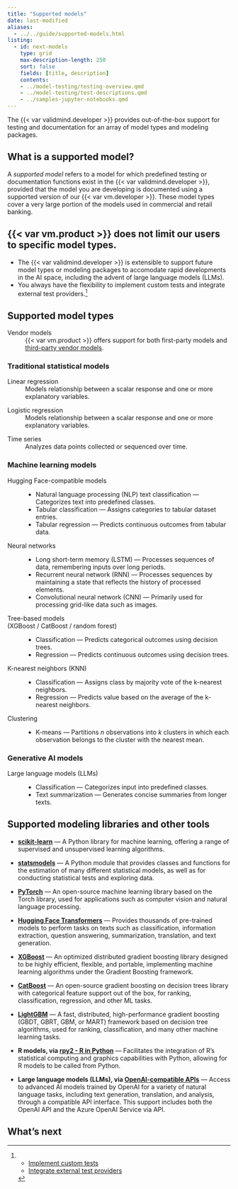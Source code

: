 ```yaml
---
title: "Supported models"
date: last-modified
aliases:
  - ../../guide/supported-models.html
listing:
  - id: next-models
    type: grid
    max-description-length: 250
    sort: false
    fields: [title, description]
    contents:
    - ../model-testing/testing-overview.qmd
    - ../model-testing/test-descriptions.qmd
    - ../samples-jupyter-notebooks.qmd
---
```


The {{< var validmind.developer >}} provides out-of-the-box support for testing and documentation for an array of model types and modeling packages.

## What is a supported model?

A _supported model_ refers to a model for which predefined testing or documentation functions exist in the {{< var validmind.developer >}}, provided that the model you are developing is documented using a supported version of our {{< var vm.developer >}}. These model types cover a very large portion of the models used in commercial and retail banking. 

::: {.callout}
## {{< var vm.product >}} does not limit our users to specific model types.
 
- The {{< var validmind.developer >}} is extensible to support future model types or modeling packages to accomodate rapid developments in the AI space, including the advent of large language models (LLMs).
- You always have the flexibility to implement custom tests and integrate external test providers.[^1]
:::

<!--- Please note the inherent dependency on data types, such as tabular, time series, and text data types. This distinction isn't always immediately evident. For example: while binary classification is possible on text datasets, only the `tabular_dataset` suite is explicitly mentioned in our list of supported models.--->

## Supported model types

::: {.column-margin}
::: {.feature}
Vendor models
: {{< var vm.product >}} offers support for both first-party models and [third-party vendor models](/about/glossary/glossary.qmd#vendor-model).

:::

:::

### Traditional statistical models

:::: {.flex .flex-wrap .justify-around}

::: {.w-30-ns}

Linear regression
: Models relationship between a scalar response and one or more explanatory variables.

:::

::: {.w-30-ns}

Logistic regression
: Models relationship between a scalar response and one or more explanatory variables.

:::

::: {.w-30-ns}
Time series 
: Analyzes data points collected or sequenced over time.

:::

::::

### Machine learning models

:::: {.flex .flex-wrap .justify-around}

::: {.w-50-ns .pr2}
Hugging Face-compatible models
: - Natural language processing (NLP) text classification — Categorizes text into predefined classes.
- Tabular classification — Assigns categories to tabular dataset entries.
- Tabular regression — Predicts continuous outcomes from tabular data.

Neural networks
: - Long short-term memory (LSTM) — Processes sequences of data, remembering inputs over long periods.
- Recurrent neural network (RNN) — Processes sequences by maintaining a state that reflects the history of processed elements.
- Convolutional neural network (CNN) — Primarily used for processing grid-like data such as images.


:::

::: {.w-50-ns .pl2 .pr2}

Tree-based models <br> (XGBoost / CatBoost / random forest)
: - Classification — Predicts categorical outcomes using decision trees.
- Regression — Predicts continuous outcomes using decision trees.

K-nearest neighbors (KNN)
: - Classification — Assigns class by majority vote of the k-nearest neighbors.
- Regression — Predicts value based on the average of the k-nearest neighbors.

Clustering
: - K-means — Partitions _n_ observations into _k_ clusters in which each observation belongs to the cluster with the nearest mean.


:::

::::

### Generative AI models

Large language models (LLMs)
: - Classification — Categorizes input into predefined classes.
- Text summarization — Generates concise summaries from longer texts.

## Supported modeling libraries and other tools

:::: {.flex .flex-wrap .justify-around}

::: {.w-50-ns}

- **[scikit-learn](https://scikit-learn.org/stable/)** — A Python library for machine learning, offering a range of supervised and unsupervised learning algorithms.

- **[statsmodels](https://www.statsmodels.org/stable/index.html)** — A Python module that provides classes and functions for the estimation of many different statistical models, as well as for conducting statistical tests and exploring data.

- **[PyTorch](https://pytorch.org/)** — An open-source machine learning library based on the Torch library, used for applications such as computer vision and natural language processing.

- **[Hugging Face Transformers](https://huggingface.co/docs/transformers/en/index)** — Provides thousands of pre-trained models to perform tasks on texts such as classification, information extraction, question answering, summarization, translation, and text generation.

- **[XGBoost](https://xgboost.readthedocs.io/en/stable/)** — An optimized distributed gradient boosting library designed to be highly efficient, flexible, and portable, implementing machine learning algorithms under the Gradient Boosting framework.

:::

::: {.w-50-ns}

- **[CatBoost](https://catboost.ai/)** — An open-source gradient boosting on decision trees library with categorical feature support out of the box, for ranking, classification, regression, and other ML tasks.

- **[LightGBM](https://lightgbm.readthedocs.io/en/stable/)** — A fast, distributed, high-performance gradient boosting (GBDT, GBRT, GBM, or MART) framework based on decision tree algorithms, used for ranking, classification, and many other machine learning tasks.

- **R models, via [rpy2 - R in Python](https://rpy2.github.io/)** — Facilitates the integration of R's statistical computing and graphics capabilities with Python, allowing for R models to be called from Python.

- **Large language models (LLMs), via [OpenAI-compatible APIs](https://platform.openai.com/docs/introduction)** — Access to advanced AI models trained by OpenAI for a variety of natural language tasks, including text generation, translation, and analysis, through a compatible API interface. This support includes both the OpenAI API and the Azure OpenAI Service via API.
:::

::::

## What's next

:::{#next-models}
:::


<!-- FOOTNOTES -->

[^1]: 

  - [Implement custom tests](/notebooks/code_samples/custom_tests/implement_custom_tests.ipynb)
  - [Integrate external test providers](/notebooks/code_samples/custom_tests/integrate_external_test_providers.ipynb)